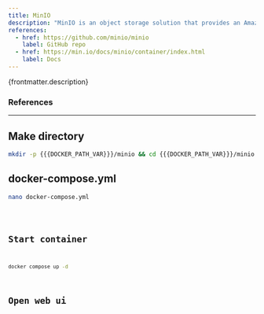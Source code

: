 ```yaml
---
title: MinIO
description: "MinIO is an object storage solution that provides an Amazon Web Services S3-compatible API and supports all core S3 features. MinIO is built to deploy anywhere - public or private cloud, baremetal infrastructure, orchestrated environments and edge infrastructure."
references:
  - href: https://github.com/minio/minio
    label: GitHub repo
  - href: https://min.io/docs/minio/container/index.html
    label: Docs
---
```



<p>{frontmatter.description}</p>

### References

<ReferenceLinks references={frontmatter.references} />

---

## Make directory

```sh wrap preserveIndent
mkdir -p {{{DOCKER_PATH_VAR}}}/minio && cd {{{DOCKER_PATH_VAR}}}/minio
```

## docker-compose.yml

```sh
nano docker-compose.yml
```

<Code lang="yml" title="docker-compose.yml" wrap preserveIndent code={yaml} />

## Start container

```sh
docker compose up -d
```

## Open web ui

<OpenWebUI port="9000" />
